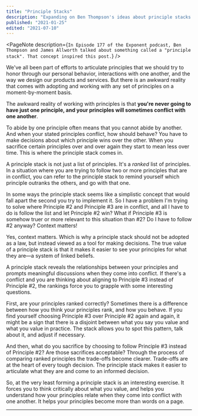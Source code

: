 ```yaml
---
title: "Principle Stacks"
description: "Expanding on Ben Thompson's ideas about principle stacks from the Exponent podcast"
published: "2021-01-25"
edited: "2021-07-10"
---
```


<PageNote
  description={`In Episode 177 of the Exponent podcast, Ben Thompson and James Allworth talked about something called a "principle stack". That concept inspired this post.`}
/>

We've all been part of efforts to articulate principles that we should try to honor through our personal behavior, interactions with one another, and the way we design our products and services. But there is an awkward reality that comes with adopting and working with any set of principles on a moment-by-moment basis.

The awkward reality of working with principles is that **you're never going to have just one principle, and your principles will sometimes conflict with one another**.

To abide by one principle often means that you cannot abide by another. And when your stated principles conflict, how should behave? You have to make decisions about which principle wins over the other. When you sacrifice certain principles over and over again they start to mean less over time. This is where the principle stack comes in.

A principle stack is not just a list of principles. It's a *ranked* list of principles. In a situation where you are trying to follow two or more principles that are in conflict, you can refer to the principle stack to remind yourself which principle outranks the others, and go with that one.

In some ways the principle stack seems like a simplistic concept that would fall apart the second you try to implement it. So I have a problem I'm trying to solve where Principle #2 and Principle #3 are in conflict, and all I have to do is follow the list and let Principle #2 win? What if Principle #3 is somehow truer or more relevant to this situation than #2? Do I have to follow #2 anyway? Context matters!

Yes, context matters. Which is why a principle stack should not be adopted as a law, but instead viewed as a tool for making decisions. The true value of a principle stack is that it makes it easier to see your principles for what they are—a system of linked beliefs.

A principle stack reveals the relationships between your principles and prompts meaningful discussions when they come into conflict. If there's a conflict and you are thinking about aligning to Principle #3 instead of Principle #2, the rankings force you to grapple with some interesting questions.

First, are your principles ranked correctly? Sometimes there is a difference between how you think your principles rank, and how you behave. If you find yourself choosing Principle #3 over Principle #2 again and again, it might be a sign that there is a disjoint between what you say you value and what you value in practice. The stack allows you to spot this pattern, talk about it, and adjust if necessary.

And then, what do you sacrifice by choosing to follow Principle #3 instead of Principle #2? Are those sacrifices acceptable? Through the process of comparing ranked principles the trade-offs become clearer. Trade-offs are at the heart of every tough decision. The principle stack makes it easier to articulate what they are and come to an informed decision.

So, at the very least forming a principle stack is an interesting exercise. It forces you to think critically about what you value, and helps you understand how your principles relate when they come into conflict with one another. It helps your principles become more than words on a page.

---
